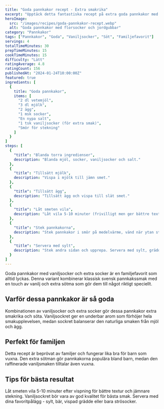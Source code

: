 ```yaml
---
title: "Goda pannkakor recept - Extra smakrika"
excerpt: "Upptäck detta fantastiska recept på extra goda pannkakor med vaniljsocker och socker. Perfekt balans mellan sötma och smak som alla kommer att älska."
heroImage:
  src: "/images/recipes/goda-pannkakor-recept.webp"
  alt: "Goda pannkakor med florsocker och jordgubbar"
category: "Pannkakor"
tags: ["Pannkakor", "Goda", "Vaniljsocker", "Söt", "Familjefavorit"]
servings: 4
totalTimeMinutes: 30
prepTimeMinutes: 15
cookTimeMinutes: 15
difficulty: "Lätt"
ratingAverage: 4.8
ratingCount: 156
publishedAt: "2024-01-24T10:00:00Z"
featured: true
ingredients: [
  {
    title: "Goda pannkakor",
    items: [
      "2 dl vetemjöl",
      "3 dl mjölk",
      "2 ägg",
      "1 msk socker",
      "En nypa salt",
      "1 tsk vaniljsocker (för extra smak)",
      "Smör för stekning"
    ]
  }
]
steps: [
  {
    "title": "Blanda torra ingredienser",
    description: "Blanda mjöl, socker, vaniljsocker och salt."
  },
  {
    "title": "Tillsätt mjölk",
    description: "Vispa i mjölk till jämn smet."
  },
  {
    "title": "Tillsätt ägg",
    description: "Tillsätt ägg och vispa till slät smet."
  },
  {
    "title": "Låt smeten vila",
    description: "Låt vila 5-10 minuter (frivilligt men ger bättre textur)."
  },
  {
    "title": "Stek pannkakorna",
    description: "Stek pannkakor i smör på medelvärme, vänd när ytan stelnar och undersidan är gyllene."
  },
  {
    "title": "Servera med sylt",
    description: "Stek andra sidan och upprepa. Servera med sylt, grädde, frukt eller vad du tycker är gott."
  }
]
---
```


Goda pannkakor med vaniljsocker och extra socker är en familjefavorit som alltid lyckas. Denna variant kombinerar klassisk svensk pannkakssmak med en touch av vanilj och extra sötma som gör dem till något riktigt speciellt.

## Varför dessa pannkakor är så goda

Kombinationen av vaniljsocker och extra socker gör dessa pannkakor extra smakrika och söta. Vaniljsockret ger en underbar arom som förhöjer hela smakupplevelsen, medan sockret balanserar den naturliga smaken från mjöl och ägg.

## Perfekt för familjen

Detta recept är beprövat av familjer och fungerar lika bra för barn som vuxna. Den extra sötman gör pannkakorna populära bland barn, medan den raffinerade vaniljsmaken tilltalar även vuxna.

## Tips för bästa resultat

Låt smeten vila 5-10 minuter efter vispning för bättre textur och jämnare stekning. Vaniljsockret bör vara av god kvalitet för bästa smak. Servera med dina favoritpålägg - sylt, bär, vispad grädde eller bara strösocker.
